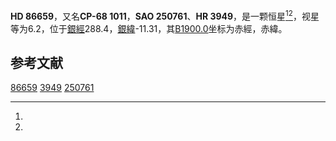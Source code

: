 {{Starbox begin
| name = HD 86659
}}
{{Starbox observe
| epoch = [[J2000.0|J2000.0]]
| constell = {{星座名待查}}<ref name=SIMBAD>{{cite web
 | url=http://simbad.u-strasbg.fr/simbad/sim-id?Ident=HR+3949
 | title =Pulsating variable Star
 | publisher=Centre de Données astronomiques de Strasbourg
 | work=SIMBAD
 | accessdate=2012-07-13}}</ref><ref name=DATA>{{cite web
 | url=http://vizier.u-strasbg.fr/viz-bin/VizieR-5?-out.add=.&-source=5050&-corr=PK=HR&-out.max=9999&HR=3949
 | title=VizieR Detailed Page
 | accessdate=2012-07-13
 | archive-date=2016-03-04
 | archive-url=https://web.archive.org/web/20160304233253/http://vizier.u-strasbg.fr/viz-bin/VizieR-5?-out.add=.&-source=5050&-corr=PK=HR&-out.max=9999&HR=3949
 | dead-url=no
 }}</ref>
| 星官 = 
| ra = {{RA|9|56|59.7}}<ref name=SIMBAD /><ref name=DATA />
| dec = {{DEC|-69|6|7}}<ref name=SIMBAD /><ref name=DATA />
| appmag_v = 6.2<ref name=SIMBAD /><ref name=DATA />
}}
{{Starbox character
| class = B3V<ref name=SIMBAD /><ref name=DATA />
| b-v = -0.1<ref name=SIMBAD /><ref name=DATA />
| u-b = -0.62<ref name=SIMBAD /><ref name=DATA />
| r-i = <ref name=SIMBAD /><ref name=DATA />
| variable = 
}}
{{Starbox astrometry
| radial_v = -0.62
| prop_mo_ra = 16
| parallax = 
| p_error = 
}}
{{Starbox catalog
| names =CP-68 1011，[[SAO星表|SAO]] 250761，[[HD星表|HD]] 86659，[[HR星表|HR]] 3949}}
{{Starbox reference |Simbad=HR+3949}}
{{Starbox end}}

'''HD 86659'''，又名'''CP-68 1011'''，'''SAO 250761'''、'''HR 3949'''，是一颗恒星<ref name=SIMBAD /><ref name=DATA />，视星等为6.2，位于[[銀道座標系|銀經]]288.4，[[銀道座標系|銀緯]]-11.31，其[[B1900.0|B1900.0]]坐标为赤經{{RA|9|54|50.9}}，赤緯{{DEC|-68|-11.31|29}}。

== 参考文献 ==
{{reflist}}

{{star-stub}}

[[Category:HD和HDE天體|86659]]
[[Category:HR天體|3949]]
[[Category:SAO天體|250761]]